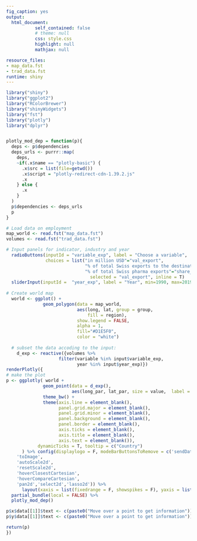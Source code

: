 ```yaml
---
fig_caption: yes
output:
  html_document:
           self_contained: false
           # theme: null
           css: style.css
           highlight: null
           mathjax: null

resource_files:
- map_data.fst
- trad_data.fst
runtime: shiny
---
```


```r
library("shiny")
library("ggplot2")
library("RColorBrewer")
library("shinyWidgets")
library("fst")
library("plotly")
library("dplyr")


plotly_mod_dep = function(p){
  deps <- p$dependencies
  deps_urls <- purrr::map(
    deps,
    ~if(.x$name == "plotly-basic") {
      .x$src = list(file=getwd())
      .x$script = "plotly-redirect-cdn-1.39.2.js"
      .x
    } else {
      .x
    }
  )
  p$dependencies <- deps_urls
  p
}
```

```r
# Load data on employment 
map_world <- read.fst("map_data.fst")
volumes <- read.fst("trad_data.fst")
```

```r
# Input panels for indicator, industry and year 
  radioButtons(inputId = "variable_exp", label = "Choose a variable",
               choices = list("in million USD"="val_export", 
                              "% of total Swiss exports to the destination"="share_in_tot",
                              "% of total Swiss pharma exports"="share_in_tot2"),
                                selected = "val_export", inline = T)
  sliderInput(inputId =  "year_exp", label = "Year", min=1990, max=2019, step = 1, value=2000, sep="")
  
# Create world map
  world <- ggplot() +
              geom_polygon(data = map_world,
                           aes(long, lat, group = group, 
                               fill = region), 
                           show.legend = FALSE,
                           alpha = 1,
                           fill="#D1E5F0",
                           color = "white") 
  
  # subset the data accoding to the input:
    d_exp <- reactive({volumes %>%
                    filter(variable %in% input$variable_exp,
                           year %in% input$year_exp)}) 
renderPlotly({
# make the plot
p <- ggplotly( world + 
              geom_point(data = d_exp(),
                         aes(long_par, lat_par, size = value,  label = Country), color = "#B2182B", alpha = 0.7) +
              theme_bw() +
              theme(axis.line = element_blank(),
                    panel.grid.major = element_blank(),
                    panel.grid.minor = element_blank(),
                    panel.background = element_blank(),
                    panel.border = element_blank(),
                    axis.ticks = element_blank(),
                    axis.title = element_blank(),
                    axis.text = element_blank()),
            dynamicTicks = T, tooltip = c("Country")
      ) %>% config(displaylogo = F, modeBarButtonsToRemove = c('sendDataToCloud',
    'toImage',
    'autoScale2d',
    'resetScale2d',
    'hoverClosestCartesian',
    'hoverCompareCartesian',
    'pan2d','select2d','lasso2d')) %>%
      layout(xaxis = list(fixedrange = F, showspikes = F), yaxis = list(fixedrange = F, showspikes = F))  %>% 
  partial_bundle(local = FALSE) %>%
  plotly_mod_dep()

p$x$data[[1]]$text <- c(paste0("Move over a point to get information"))
p$y$data[[1]]$text <- c(paste0("Move over a point to get information"))

return(p)
})
```

